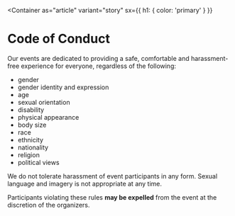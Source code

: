 
<Container
  as="article"
  variant="story"
  sx={{
    h1: { color: 'primary' }
  }}
>

# Code of Conduct

Our events are dedicated to providing a safe, comfortable and harassment-free experience for everyone, regardless of the following:

- gender
- gender identity and expression
- age
- sexual orientation
- disability
- physical appearance
- body size
- race
- ethnicity
- nationality
- religion
- political views

We do not tolerate harassment of event participants in any form. Sexual language and imagery is not appropriate at any time.

Participants violating these rules **may be expelled** from the event at the discretion of the organizers.

</Container>
